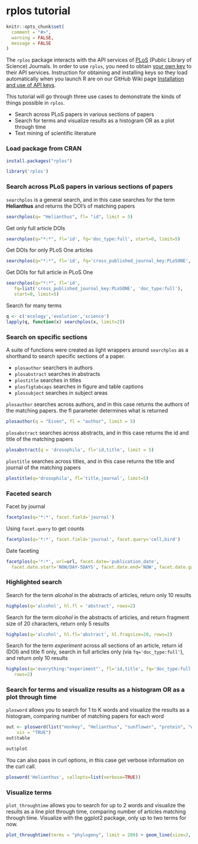 <!--
%\VignetteEngine{knitr::knitr}
%\VignetteIndexEntry{rplos tutorial}
-->

rplos tutorial
=====

```r
knitr::opts_chunk$set(
  comment = "#>", 
  warning = FALSE, 
  message = FALSE
)
```

The `rplos` package interacts with the API services of [PLoS](http://www.plos.org/) (Public Library of Science) Journals. In order to use `rplos`, you need to obtain [your own key](http://api.plos.org/registration/) to their API services. Instruction for obtaining and installing keys so they load automatically when you launch R are on our GitHub Wiki page [Installation and use of API keys](https://github.com/ropensci/rOpenSci/wiki/Installation-and-use-of-API-keys).

This tutorial will go through three use cases to demonstrate the kinds
of things possible in `rplos`.

* Search across PLoS papers in various sections of papers
* Search for terms and visualize results as a histogram OR as a plot through time
* Text mining of scientific literature

### Load package from CRAN

```r
install.packages("rplos")
```

```r
library('rplos')
```

### Search across PLoS papers in various sections of papers

`searchplos` is a general search, and in this case searches for the term
**Helianthus** and returns the DOI's of matching papers

```r
searchplos(q= "Helianthus", fl= "id", limit = 5)
```

Get only full article DOIs

```r
searchplos(q="*:*", fl='id', fq='doc_type:full', start=0, limit=5)
```

Get DOIs for only PLoS One articles

```r
searchplos(q="*:*", fl='id', fq='cross_published_journal_key:PLoSONE', start=0, limit=5)
```

Get DOIs for full article in PLoS One

```r
searchplos(q="*:*", fl='id',
   fq=list('cross_published_journal_key:PLoSONE', 'doc_type:full'),
   start=0, limit=5)
```

Search for many terms

```r
q <- c('ecology','evolution','science')
lapply(q, function(x) searchplos(x, limit=2))
```

### Search on specific sections

A suite of functions were created as light wrappers around `searchplos` as a shorthand to search specific sections of a paper.

* `plosauthor` searchers in authors
* `plosabstract` searches in abstracts
* `plostitle` searches in titles
* `plosfigtabcaps` searches in figure and table captions
* `plossubject` searches in subject areas

`plosauthor` searches across authors, and in this case returns the authors of the matching papers. the fl parameter determines what is returned

```r
plosauthor(q = "Eisen", fl = "author", limit = 5)
```

`plosabstract` searches across abstracts, and in this case returns the id and title of the matching papers

```r
plosabstract(q = 'drosophila', fl='id,title', limit = 5)
```

`plostitle` searches across titles, and in this case returns the title and journal of the matching papers

```r
plostitle(q='drosophila', fl='title,journal', limit=5)
```

### Faceted search

Facet by journal

```r
facetplos(q='*:*', facet.field='journal')
```

Using `facet.query` to get counts

```r
facetplos(q='*:*', facet.field='journal', facet.query='cell,bird')
```

Date faceting

```r
facetplos(q='*:*', url=url, facet.date='publication_date',
  facet.date.start='NOW/DAY-5DAYS', facet.date.end='NOW', facet.date.gap='+1DAY')
```

### Highlighted search

Search for the term _alcohol_ in the abstracts of articles, return only 10 results

```r
highplos(q='alcohol', hl.fl = 'abstract', rows=2)
```

Search for the term _alcohol_ in the abstracts of articles, and return fragment size of 20 characters, return only 5 results

```r
highplos(q='alcohol', hl.fl='abstract', hl.fragsize=20, rows=2)
```

Search for the term _experiment_ across all sections of an article, return id (DOI) and title fl only, search in full articles only (via `fq='doc_type:full'`), and return only 10 results

```r
highplos(q='everything:"experiment"', fl='id,title', fq='doc_type:full',
   rows=2)
```

### Search for terms and visualize results as a histogram OR as a plot through time

`plosword` allows you to search for 1 to K words and visualize the results
as a histogram, comparing number of matching papers for each word

```r
out <- plosword(list("monkey", "Helianthus", "sunflower", "protein", "whale"),
    vis = "TRUE")
out$table
```

```r
out$plot
```

You can also pass in curl options, in this case get verbose information on the curl call.

```r
plosword('Helianthus', callopts=list(verbose=TRUE))
```

### Visualize terms

`plot_throughtime` allows you to search for up to 2 words and visualize the results as a line plot through time, comparing number of articles matching through time. Visualize with the ggplot2 package, only up to two terms for now.

```r
plot_throughtime(terms = "phylogeny", limit = 200) + geom_line(size=2, color='black')
```
